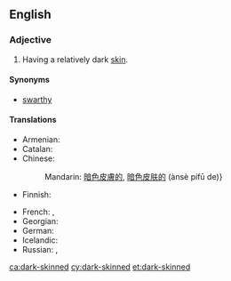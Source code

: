 ==English==

===Adjective===
{{en-adj|head=[[dark]]-[[skinned]]}}

# Having a relatively dark [[skin]].

====Synonyms====
*[[swarthy]]

====Translations====
{{trans-top|having dark skin}}
* Armenian: {{t|hy|թուխ|tr=t’ux}}
* Catalan: {{t|ca|bru}}
* Chinese:
*: Mandarin: [[暗色]][[皮膚]][[的]], [[暗色]][[皮肤]][[的]] (ànsè pífū de)}
* Finnish: {{t|fi|tummaihoinen}}
{{trans-mid}}
* French: {{t+|fr|basané|m}}, {{t+|fr|bronzé|m}}
* Georgian: {{t|ka|მუქი|sc=Geor}}
* German: {{t+|de|dunkelhäutig}}
* Icelandic: {{t|is|hörundsdökkur}}
* Russian: {{t|ru|темнокожий|tr=temnokóžij|sc=Cyrl}}, {{t+|ru|смуглый|tr=smúglyj|sc=Cyrl}}
{{trans-bottom}}

[[ca:dark-skinned]]
[[cy:dark-skinned]]
[[et:dark-skinned]]